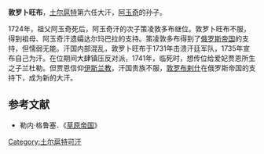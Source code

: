 '''敦罗卜旺布'''{{BD||？|1741年||catIdx=D}}，[[土尔扈特|土尔扈特]]第六任大汗，[[阿玉奇|阿玉奇]]的孙子。

1724年，祖父阿玉奇死后，阿玉奇汗的次子策凌敦多布继位。敦罗卜旺布不服，得到祖母、阿玉奇汗遗孀达尔玛巴拉的支持。策凌敦多布得到了[[俄罗斯帝国|俄罗斯帝国]]的支持，但懦弱无能。汗国内部混乱，敦罗卜旺布于1731年击溃汗廷军队，1735年宣布自己为汗。在位期间大肆镇压反对派，1741年，临死时，想传位给爱妃贾恩所生之子兰杜勒。但贾恩信仰[[伊斯兰教|伊斯兰教]]，汗国贵族不服，[[敦罗布剌什|敦罗布剌什]]在俄罗斯帝国的支持下，成为新的大汗。

==参考文献==
*勒内·格鲁塞．《[[草原帝国|草原帝国]]》

{{start box}}
{{s-before|[[策凌敦多布|策凌敦多布]]}}
{{s-title|[[土尔扈特|土尔扈特]]大汗|1735年—1741年}}
{{s-after|[[敦罗布剌什|敦罗布剌什]]}}
{{end box}}

[[Category:土尔扈特可汗|Category:土尔扈特可汗]]